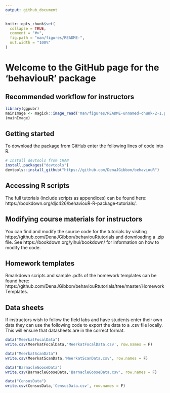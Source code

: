 ```yaml
---
output: github_document
---
```


<!-- README.md is generated from README.Rmd. Please edit that file -->

```r
knitr::opts_chunk$set(
  collapse = TRUE,
  comment = "#>",
  fig.path = "man/figures/README-",
  out.width = "100%"
)
```

# Welcome to the GitHub page for the 'behaviouR' package

## Recommended workflow for instructors
```r
library(ggpubr)
mainImage <- magick::image_read('man/figures/README-unnamed-chunk-2-1.png')
(mainImage)

```


## Getting started
To download the package from GitHub enter the following lines of code into R.
```r
# Install devtools from CRAN
install.packages("devtools")
devtools::install_github("https://github.com/DenaJGibbon/behaviouR")
```

## Accessing R scripts
The full tutorials (include scripts as appendices) can be found here: https://bookdown.org/djc426/behaviouR-R-package-tutorials/.


## Modifying course materials for instructors
You can find and modify the source code for the tutorials by visiting https://github.com/DenaJGibbon/behaviouRtutorials and downloading a .zip file. See https://bookdown.org/yihui/bookdown/ for information on how to modify the code.

## Homework templates
Rmarkdown scripts and sample .pdfs of the homework templates can be found here: https://github.com/DenaJGibbon/behaviouRtutorials/tree/master/HomeworkTemplates.

## Data sheets
If instructors wish to follow the field labs and have students enter their own data they can use the following code to export the data to a .csv file locally. This will ensure that datasheets are in the correct format.
```r
data("MeerkatFocalData")
write.csv(MeerkatFocalData,'MeerkatFocalData.csv', row.names = F)

data("MeerkatScanData")
write.csv(MeerkatScanData,'MeerkatScanData.csv', row.names = F)

data("BarnacleGooseData")
write.csv(BarnacleGooseData,'BarnacleGooseData.csv', row.names = F)

data("CensusData")
write.csv(CensusData,'CensusData.csv', row.names = F)

```

